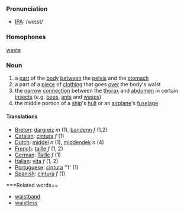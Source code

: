 ===Pronunciation===
*[[IPA]]: /weɪst/

===Homophones===
[[waste]]

===Noun===
# a [[part]] of the [[body]] [[between]] the [[pelvis]] and the [[stomach]]
# a part of a [[piece]] of [[clothing]] that goes [[over]] the body's waist
# the [[narrow]] [[connection]] between the [[thorax]] and [[abdomen]] in certain [[insect]]s (e.g. [[bee]]s, [[ant]]s and [[wasp]]s)
# the middle portion of a [[ship]]'s [[hull]] or an [[airplane]]'s [[fuselage]]

====Translations====
*[[Breton]]: [[dargreiz]] ''m'' (1), [[bandenn]] ''f'' (1,2)
*[[Catalan]]: [[cintura]] ''f'' (1)
*[[Dutch]]: [[middel]] ''n'' (1), [[middendek]] ''n'' (4)
*[[French]]: [[taille]] ''f'' (1, 2)
*[[German]]: [[Taille]] ''f'' (1)
*[[Italian]]: [[vita]] ''f'' (1, 2)
*[[Portuguese]]: [[cintura]] ''f' (1)
*[[Spanish]]: [[cintura]] ''f'' (1)

===Related words==
* [[waistband]]
* [[waistless]]